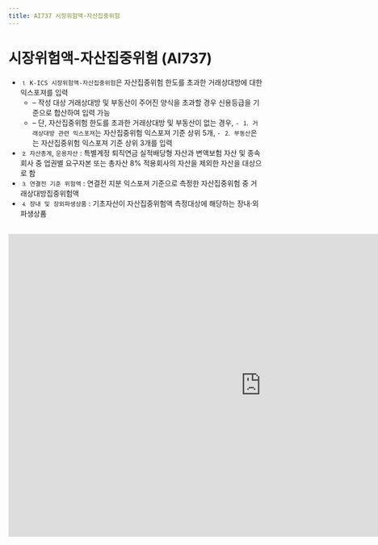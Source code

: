 ```yaml
---
title: AI737 시장위험액-자산집중위험
---
```

# 시장위험액-자산집중위험 (AI737)

<Accordion multiple activeIndex={[]}>
<AccordionTab header="[작성 요령]">

- ⒈ `K-ICS 시장위험액-자산집중위험`은 자산집중위험 한도를 초과한 거래상대방에 대한 익스포져를 입력
   - – 작성 대상 거래상대방 및 부동산이 주어진 양식을 초과할 경우 신용등급을 기준으로 합산하여 입력 가능
   - – 단, 자산집중위험 한도를 초과한 거래상대방 및 부동산이 없는 경우, `- ⒈ 거래상대방 관련 익스포져`는 자산집중위험 익스포져 기준 상위 5개, `- ⒉ 부동산`은 는 자산집중위험 익스포져 기준 상위 3개를 입력
- ⒉ `자산총계`, `운용자산` : 특별계정 퇴직연금 실적배당형 자산과 변액보험 자산 및 종속회사 중 업권별 요구자본 또는 총자산 8% 적용회사의 자산을 제외한 자산을 대상으로 함
- ⒊ `연결전 기준 위험액` : 연결전 지분 익스포져 기준으로 측정한 자산집중위험 중 거래상대방집중위험액
- ⒋ `장내 및 장외파생상품` : 기초자산이 자산집중위험액 측정대상에 해당하는 장내·외 파생상품

</AccordionTab>
</Accordion>

<br/>

<iframe width="1000" height="600" frameBorder="0" scrolling="no"
src="https://onedrive.live.com/embed?resid=AB5F66CE0CF8D024%2116554&authkey=%21ACzRWZavyE-79hc&em=2
&AllowTyping=True
&wdAllowInteractivity=False&ActiveCell='5-6'!F10&Item='5-6'!A7:R41
&wdHideGridlines=True
&wdDownloadButton=False
&waccluster=PSG3">
</iframe>
